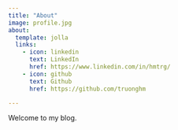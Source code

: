 ```yaml
---
title: "About"
image: profile.jpg
about:
  template: jolla
  links:
    - icon: linkedin
      text: LinkedIn
      href: https://www.linkedin.com/in/hmtrg/
    - icon: github
      text: Github  
      href: https://github.com/truonghm

---
```


Welcome to my blog.
